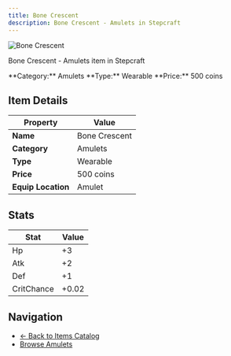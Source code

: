 ```yaml
---
title: Bone Crescent
description: Bone Crescent - Amulets in Stepcraft
---
```


<div className="flex items-start gap-6 mb-8">
  <div className="flex-shrink-0">
    <img src="/assets/resources/trinketry/amulets/bone_crescent.png" alt="Bone Crescent" className="w-24 h-24 border rounded-lg" />
  </div>
  <div className="flex-1">
    <div className="space-y-2">
      <p className="text-lg text-muted-foreground">Bone Crescent - Amulets item in Stepcraft</p>
      <div className="flex flex-wrap gap-4 text-sm">
        <span className="px-2 py-1 bg-blue-100 dark:bg-blue-900 rounded-md">
          **Category:** Amulets
        </span>
        <span className="px-2 py-1 bg-green-100 dark:bg-green-900 rounded-md">
          **Type:** Wearable
        </span>
        <span className="px-2 py-1 bg-yellow-100 dark:bg-yellow-900 rounded-md">
          **Price:** 500 coins
        </span>
      </div>
    </div>
  </div>
</div>

## Item Details

| Property | Value |
|----------|-------|
| **Name** | Bone Crescent |
| **Category** | Amulets |
| **Type** | Wearable |
| **Price** | 500 coins |
| **Equip Location** | Amulet |



## Stats

| Stat | Value |
|------|-------|
| Hp | +3 |
| Atk | +2 |
| Def | +1 |
| CritChance | +0.02 |


## Navigation

- [← Back to Items Catalog](/docs/items)
- [Browse Amulets](/docs/items#amulets)
